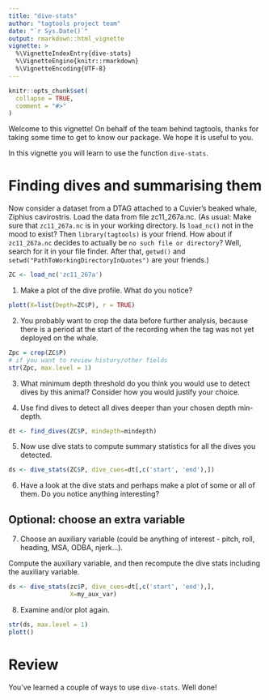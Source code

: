 ```yaml
---
title: "dive-stats"
author: "tagtools project team"
date: "`r Sys.Date()`"
output: rmarkdown::html_vignette
vignette: >
  %\VignetteIndexEntry{dive-stats}
  %\VignetteEngine{knitr::rmarkdown}
  %\VignetteEncoding{UTF-8}
---
```


```r
knitr::opts_chunk$set(
  collapse = TRUE,
  comment = "#>"
)
```

Welcome to this vignette! On behalf of the team behind tagtools, thanks for taking some time to get to know our package. We hope it is useful to you.

In this vignette you will learn to use the function `dive-stats`.

# Finding dives and summarising them

Now consider a dataset from a DTAG attached to a Cuvier’s beaked whale, Ziphius cavirostris. Load the data from file zc11_267a.nc. (As usual: Make sure that `zc11_267a.nc` is in your working directory. Is `load_nc()` not in the mood to exist? Then `library(tagtools)` is your friend. How about if `zc11_267a.nc` decides to actually be `no such file or directory`? Well, search for it in your file finder. After that, `getwd()` and `setwd("PathToWorkingDirectoryInQuotes")` are your friends.)  


```r
ZC <- load_nc('zc11_267a')
```

1. Make a plot of the dive profile. What do you notice?

```r
plott(X=list(Depth=ZC$P), r = TRUE)
```

2. You probably want to crop the data before further analysis, because there is a period at the start of the recording when the tag was not yet deployed on the whale.

```r
Zpc = crop(ZC$P)
# if you want to review history/other fields
str(Zpc, max.level = 1)
```

3. What minimum depth threshold do you think you would use to detect dives by this animal? Consider how you would justify your choice.

4. Use find dives to detect all dives deeper than your chosen depth min- depth.

```r
dt <- find_dives(ZC$P, mindepth=mindepth) 
```

5. Now use dive stats to compute summary statistics for all the dives
you detected. 

```r
ds <- dive_stats(ZC$P, dive_cues=dt[,c('start', 'end'),]) 
```

6. Have a look at the dive stats and perhaps make a plot of some or all
of them. Do you notice anything interesting?

## Optional: choose an extra variable

7. Choose an auxiliary variable (could be anything of interest - pitch, roll, heading, MSA, ODBA, njerk...). 

Compute the auxiliary variable, and then recompute the dive stats including the auxiliary variable. 

<!-- Example auxiliary variable: pitch. More content to come next week. -->

```r
ds <- dive_stats(zc$P, dive_cues=dt[,c('start', 'end'),],
                 X=my_aux_var)
```

8. Examine and/or plot again.

```r
str(ds, max.level = 1)
plott()

```

# Review 

You've learned a couple of ways to use `dive-stats`. Well done!